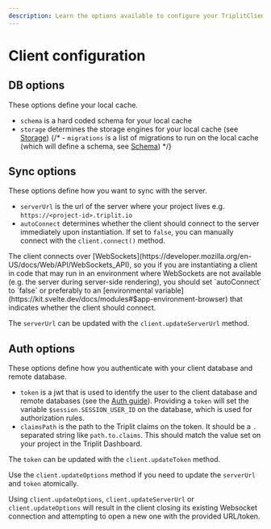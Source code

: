 ```yaml
---
description: Learn the options available to configure your TriplitClient.
---
```



# Client configuration

## DB options

These options define your local cache.

- `schema` is a hard coded schema for your local cache
- `storage` determines the storage engines for your local cache (see [Storage](/client/storage))
  {/* - `migrations` is a list of migrations to run on the local cache (which will define a schema, see [Schema](/schemas)) */}

## Sync options

These options define how you want to sync with the server.

- `serverUrl` is the url of the server where your project lives e.g. `https://<project-id>.triplit.io`
- `autoConnect` determines whether the client should connect to the server immediately upon instantiation. If set to `false`, you can manually connect with the `client.connect()` method.

<Callout type="warning" emoji="⚠️">
  The client connects over
  [WebSockets](https://developer.mozilla.org/en-US/docs/Web/API/WebSockets_API),
  so you if you are instantiating a client in code that may run in an
  environment where WebSockets are not available (e.g. the server during
  server-side rendering), you should set `autoConnect` to `false` or preferably
  to an [environmental
  variable](https://kit.svelte.dev/docs/modules#$app-environment-browser) that
  indicates whether the client should connect.
</Callout>

The `serverUrl` can be updated with the `client.updateServerUrl` method.

## Auth options

These options define how you authenticate with your client database and remote database.

- `token` is a jwt that is used to identify the user to the client database and remote databases (see the [Auth guide](/auth)). Providing a `token` will set the variable `$session.SESSION_USER_ID` on the database, which is used for authorization rules.
- `claimsPath` is the path to the Triplit claims on the token. It should be a `.` separated string like `path.to.claims`. This should match the value set on your project in the Triplit Dashboard.

The `token` can be updated with the `client.updateToken` method.

Use the `client.updateOptions` method if you need to update the `serverUrl` and `token` atomically.

Using `client.updateOptions`, `client.updateServerUrl` or `client.updateOptions` will result in the client closing its existing Websocket connection and attempting to open a new one with the provided URL/token.
